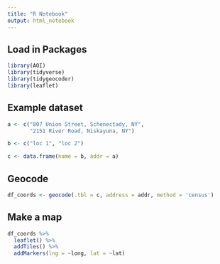 ```yaml
---
title: "R Notebook"
output: html_notebook
---
```


## Load in Packages
```r
library(AOI)
library(tidyverse)
library(tidygeocoder)
library(leaflet)
```

## Example dataset
```r
a <- c("807 Union Street, Schenectady, NY", 
       "2151 River Road, Niskayuna, NY")

b <- c("loc 1", "loc 2")
```

```r
c <- data.frame(name = b, addr = a)
```

## Geocode
```r
df_coords <- geocode(.tbl = c, address = addr, method = 'census')
```
## Make a map
```r
df_coords %>% 
  leaflet() %>% 
  addTiles() %>% 
  addMarkers(lng = ~long, lat = ~lat)
```

